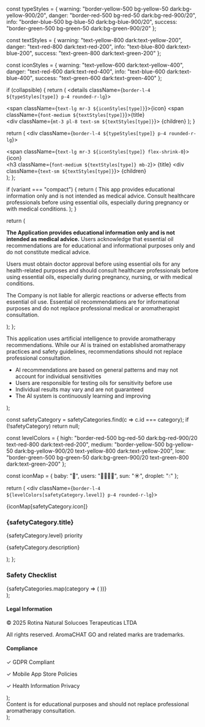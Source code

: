 
  const typeStyles = {
    warning: "border-yellow-500 bg-yellow-50 dark:bg-yellow-900/20",
    danger: "border-red-500 bg-red-50 dark:bg-red-900/20",
    info: "border-blue-500 bg-blue-50 dark:bg-blue-900/20",
    success: "border-green-500 bg-green-50 dark:bg-green-900/20"
  };

  const textStyles = {
    warning: "text-yellow-800 dark:text-yellow-200",
    danger: "text-red-800 dark:text-red-200",
    info: "text-blue-800 dark:text-blue-200",
    success: "text-green-800 dark:text-green-200"
  };

  const iconStyles = {
    warning: "text-yellow-600 dark:text-yellow-400",
    danger: "text-red-600 dark:text-red-400",
    info: "text-blue-600 dark:text-blue-400",
    success: "text-green-600 dark:text-green-400"
  };

  if (collapsible) {
    return (
      <details className={`border-l-4 ${typeStyles[type]} p-4 rounded-r-lg`}>
        <summary className="cursor-pointer flex items-center">
          <span className={`text-lg mr-3 ${iconStyles[type]}`}>{icon}</span>
          <span className={`font-medium ${textStyles[type]}`}>{title}</span>
        </summary>
        <div className={`mt-3 pl-8 text-sm ${textStyles[type]}`}>
          {children}
        </div>
      </details>
    );
  }

  return (
    <div className={`border-l-4 ${typeStyles[type]} p-4 rounded-r-lg`}>
      <div className="flex items-start">
        <span className={`text-lg mr-3 ${iconStyles[type]} flex-shrink-0`}>{icon}</span>
        <div className="flex-1">
          <h3 className={`font-medium ${textStyles[type]} mb-2`}>
            {title}
          </h3>
          <div className={`text-sm ${textStyles[type]}`}>
            {children}
          </div>
        </div>
      </div>
    </div>
  );
};

  if (variant === "compact") {
    return (
      <DisclaimerCard type="warning" title="Medical Disclaimer" icon="🏥">
        This app provides educational information only and is not intended as medical advice.
        Consult healthcare professionals before using essential oils, especially during pregnancy or with medical conditions.
      </DisclaimerCard>
    );
  }

  return (
    <DisclaimerCard type="warning" title="Important Medical Disclaimer" icon="🏥" collapsible={true}>
      <div className="space-y-3">
        <p>
          <strong>The Application provides educational information only and is not intended as medical advice.</strong>
          Users acknowledge that essential oil recommendations are for educational and informational purposes only
          and do not constitute medical advice.
        </p>
        <p>
          Users must obtain doctor approval before using essential oils for any health-related purposes and should
          consult healthcare professionals before using essential oils, especially during pregnancy, nursing, or with medical conditions.
        </p>
        <p>
          The Company is not liable for allergic reactions or adverse effects from essential oil use.
          Essential oil recommendations are for informational purposes and do not replace professional medical or aromatherapist consultation.
        </p>
      </div>
    </DisclaimerCard>
  );
};

  <DisclaimerCard type="info" title="AI Recommendations Disclaimer" icon="🤖" collapsible={true}>
    <div className="space-y-3">
      <p>
        This application uses artificial intelligence to provide aromatherapy recommendations.
        While our AI is trained on established aromatherapy practices and safety guidelines,
        recommendations should not replace professional consultation.
      </p>
      <ul className="list-disc pl-6 space-y-1">
        <li>AI recommendations are based on general patterns and may not account for individual sensitivities</li>
        <li>Users are responsible for testing oils for sensitivity before use</li>
        <li>Individual results may vary and are not guaranteed</li>
        <li>The AI system is continuously learning and improving</li>
      </ul>
    </div>
  </DisclaimerCard>
);

  const safetyCategory = safetyCategories.find(c => c.id === category);
  if (!safetyCategory) return null;

  const levelColors = {
    high: "border-red-500 bg-red-50 dark:bg-red-900/20 text-red-800 dark:text-red-200",
    medium: "border-yellow-500 bg-yellow-50 dark:bg-yellow-900/20 text-yellow-800 dark:text-yellow-200",
    low: "border-green-500 bg-green-50 dark:bg-green-900/20 text-green-800 dark:text-green-200"
  };

  const iconMap = {
    baby: "👶",
    users: "👨‍👩‍👧‍👦",
    sun: "☀️",
    droplet: "💧"
  };

  return (
    <div className={`border-l-4 ${levelColors[safetyCategory.level]} p-4 rounded-r-lg`}>
      <div className="flex items-center mb-2">
        <span className="text-2xl mr-3">{iconMap[safetyCategory.icon]}</span>
        <div>
          <h3 className="font-semibold">{safetyCategory.title}</h3>
          <span className="text-xs uppercase tracking-wide opacity-75">
            {safetyCategory.level} priority
          </span>
        </div>
      </div>
      <p className="text-sm">{safetyCategory.description}</p>
    </div>
  );
};

  <div className="space-y-4">
    <h3 className="text-lg font-semibold text-slate-900 dark:text-slate-100 mb-4">
      Safety Checklist
    </h3>
    {safetyCategories.map(category => (
      <SafetyCard key={category.id} category={category.id} />
    ))}
  </div>
);

  <div className="border-t border-slate-200 dark:border-slate-700 pt-6 mt-12">
    <div className="grid md:grid-cols-2 gap-6">
      <div>
        <h4 className="font-semibold text-slate-900 dark:text-slate-100 mb-3">Legal Information</h4>
        <div className="space-y-2 text-sm text-slate-600 dark:text-slate-400">
          <p>© 2025 Rotina Natural Solucoes Terapeuticas LTDA</p>
          <p>All rights reserved. AromaCHAT GO and related marks are trademarks.</p>
        </div>
      </div>
      <div>
        <h4 className="font-semibold text-slate-900 dark:text-slate-100 mb-3">Compliance</h4>
        <div className="space-y-2 text-sm text-slate-600 dark:text-slate-400">
          <p>✓ GDPR Compliant</p>
          <p>✓ Mobile App Store Policies</p>
          <p>✓ Health Information Privacy</p>
        </div>
      </div>
    </div>
  </div>
);

  <div className="grid md:grid-cols-2 gap-4">
    <MedicalDisclaimer variant="compact" />
    <DisclaimerCard type="info" title="Educational Content" icon="📚">
      Content is for educational purposes and should not replace professional aromatherapy consultation.
    </DisclaimerCard>
  </div>
);